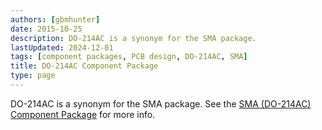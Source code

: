 ```yaml
---
authors: [gbmhunter]
date: 2015-10-25
description: DO-214AC is a synonym for the SMA package.
lastUpdated: 2024-12-01
tags: [component packages, PCB design, DO-214AC, SMA]
title: DO-214AC Component Package
type: page
---
```


DO-214AC is a synonym for the SMA package. See the [SMA (DO-214AC) Component Package](/pcb-design/component-packages/sma-do-214ac-component-package) for more info.
